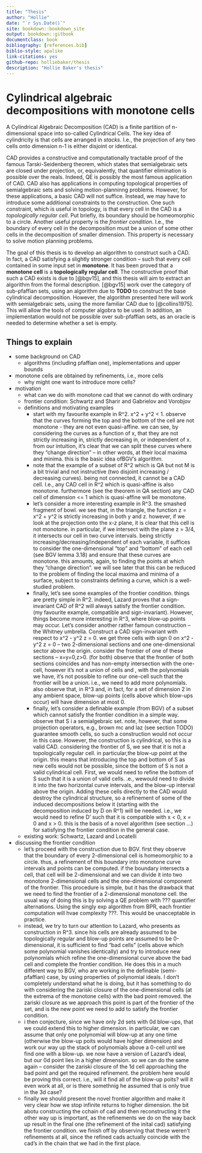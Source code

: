 ```yaml
---
title: "Thesis"
author: "Hollie"
date: "`r Sys.Date()`"
site: bookdown::bookdown_site
output: bookdown::gitbook
documentclass: book
bibliography: [references.bib]
biblio-style: apalike
link-citations: yes
github-repo: holliebaker/thesis
description: "Hollie Baker's thesis"
---
```


\newcommand{\R}{\mathbb{R}}
\newcommand{\Q}{\mathbb{Q}}
\newcommand{\N}{\mathbb{N}}
\newcommand{\Z}{\mathbb{Z}}
\newcommand{\A}{\mathbb{A}}

\newcommand{\proj}{\operatorname{proj}}
\newcommand{\lcm}{\operatorname{lcm}}
\newcommand{\lc}{\operatorna{lc}}
\newcommand{\red}{\operatorna{red}}
\newcommand{\prim}{\operatorna{prim}}
\newcommand{\psrc}{\operatorna{psrc}}
\newcommand{\res}{\operatorname{Res}}
\newcommand{\projop}[1]{{\proj_{\R^{#1}}}}
\newcommand{\projops}[1]{{\proj_{\opspan{#1}}}}
\newcommand{\opspan}[1]{{\operatorname{span} \{#1\}}}
\newcommand{\cl}[1]{{\operatorname{cl} \left( #1 \right)}}

# Cylindrical algebraic decompositions with monotone cells

A Cylindrical Algebraic Decomposition (CAD) is a finite partition of n-dimensional space into so-called Cylindrical Cells. The
key idea of cylindricity is that cells are arranged in *stacks*. I.e., the projection of any two cells onto dimension
n-1 is either disjoint or identical.

CAD provides a constructive and computationally tractable proof of the famous Tarski-Seidenberg theorem, which states that semialgebraic sets are
closed under projection, or, equivalently, that quantifier elimination is possible over the reals. Indeed, QE is
possibly the most famous application of CAD. CAD also has applications in computing topological properties of
semialgebraic sets and solving motion-planninng problems. However, for these applications, a basic CAD will not suffice.
Instead, we may have to introduce some additional constraints to the construction. One such constraint, which is useful
in topology, is that every cell in the CAD is a *topologically regular cell*. Put briefly, its boundary should be
homeomorphic to a circle. Another useful property is the *frontier condition*. I.e., the boundary of every cell in the
decomposition must be a union of some other cells in the decomposition of smaller dimension. This property is necessary
to solve motion planning problems.

The goal of this thesis is to develop an algorithm to construct such a CAD. In fact, a CAD satisfying a slightly stronger condition -- such that every cell contained in some input set in **monotone**. It has been proved that a **monotone cell** is a **topologically regular cell**. The constructive proof that such a CAD exists is due to [@bgv15], and this thesis will aim to extract an algorithm from the formal description.
[@bgv15] work over the category of sub-pfaffian sets, using an algorithm due to **TODO** to construct the base
cylindrical decomposition. However, the algorithm presented here will work with semialgebraic sets, using the more
familiar CAD due to [@collins1975]. This will allow the tools of computer algobra to be used. In addition, an implementation would not be possible over sub-pfaffian sets, as an oracle is needed to determine whether a set is empty.

## Things to explain

- some background on CAD
  - algorithms (including pfaffian one), implementations and upper bounds
- monotone cells are obtained by refinements, i.e., more cells
  - why might one want to introduce more cells?

- motivation
  - what can we do with monotone cad that we cannot do with ordinary
  - frontier condition: Schwartz and Sharir and Gabrielov and Vorobjov
  - definitions and motivating examples
    - start with my favourite example in R^2. x^2 + y^2 < 1. observe that the curves forming the top and the bottom of the cell are not monotone - they are not even quasi-affine. we can see, by considering the curves as a function of x, that they are not strictly increasing in, strictly decreasing in, or independent of x. from our intuition, it's clear that we can split these curves where they "change direction" -- in other words, at their local maxima and minima. this is the basic idea ofBGV's algorithm.
    - note that the example of a subset of R^2 which is QA but not M is a bit trivial and not instructive (two disjoint increasing / decreasing curves). being not connected, it cannot be a CAD cell. I.e., any CAD cell in R^2 which is quasi-affine is also monotone. furthermore (see the theorem in QA section) any CAD cell of dimension <= 1 which is quasi-affine will be monotone. 
    - let's consider a more interesting example in R^3. the smashed fragment of bowl. we see that, in the triangle, the function z = x^2 + y^2 is strictly increasing in both y and z. however, if we look at the projection onto the x-z plane, it is clear that this cell is not monotone. in particular, if we intersect with the plane z = 3/4, it intersects our cell in two curve intervals. being strictly increasing/decreasing/independent of each variable, it suffices to consider the one-dimensional "top" and "bottom" of each cell (see BGV lemma 3.18) and ensure that these curves are monotone. this amounts, again, to finding the points at which they "change direction". we will see later that this can be reduced to the problem of finding the local maxima and minima of a surface, subject to constraints defining a curve, which is a well-studied problem. 
    - finally, let's see some examples of the frontier condition. things are pretty simple in R^2. indeed, Lazard proves that a sign-invariant CAD of R^2 will always satisfy the frontier condition. (my favourite example, compatible and sign-invariant). However, things become more interesting in R^3, where blow-up points may occur. Let's consider another rather famoun construction -- the Whitney umbrella. Construct a CAD sign-invariant with respect to x^2 - y^2 z = 0. we get three cells with sign 0 on x^2 - y^2 z = 0 -- two 2-dimensional sections and one one-dimensional sector above the origin. consider the frontier of one of these sections -- x=y=0,z>0. (for both) observe that the frontier of both sections coincides and has non-empty intersection with the one-cell, however it's not a union of cells and , with the polynomials we have, it's not possible to refine our one-cell such that the frontier will be a union. i.e., we need to add more polynomials. also observe that, in R^3 and, in fact, for a set of dimension 2 in any ambient space, blow-up points (cells above which blow-ups occur) will have dimension at most 0. 
    - finally, let's consider a definable example (from BGV) of a subset which cannot satisfy the frontier condition in a simple way. observe that S i a semialgebraic set. note, however, that some projection operators, e.g., brown mc and laz (see section TODO) guarantee smooth cells, so such a construction would not occur in this case. However, the construction is cylindrical, so this is a valid CAD. considering the frontier of S, we see that it is not a topologically regular cell. in particular,the blow-up point at the origin. this means that introducing the top and bottom of S as new cells would not be possible, since the bottom of S is not a valid cylindrical cell. First, we would need to refine the bottom of S such that it is a union of valid cells. .e., wewould need to divide it into the two horizontal curve intervals, and the blow-up interval above the origin. Adding these cells directly to the CAD would destroy the cylindrical structure, so a refinement of some of the induced decompositions below it (starting with the decomposition induced by D on R^1) will be needed. i.e., we would need to refine D' such that it is compatible with x < 0, x = 0 and x > 0. this is the basis of a novel algorithm (see section ...) for satisfying the frontier condition in the general case.  
  - existing work: Schwartz, Lazard and Locatelli

- discussing the frontier condition
  - let's proceed with the construction due to BGV. first they observe that the boundary of every 2-dimensional cell is homeomorphic to a circle. thus, a refinement of this boundary into monotone curve intervals and points can be computed. if the boundary intersects a cell, that cell will be 2-dimensional and we can divide it into two monotone 2-dimensional cells and the one-dimensional component of the frontier. This procedure is simple, but it has the drawback that we need to find the frontier of a 2-dimensional monotone cell. the usual way of doing this is by solving a QE problem with ??? quantifier alternations. Using the singly exp algorithm from BPR, each frontier computation will hvae complexity ???. This would be unacceptable in practice. 
  - instead, we try to turn our attention to Lazard, who presents as construction in R^3. since his cells are already assumed to be topologically regular and blow-up points are assumed to be 0-dimensional, it is sufficient to find "bad cells" (cells above which some polynomial vanishes identically) and try to introduce new polynomials which refine the one-dimensional curve above the bad cell and complete the frontier condition. He does this in a much different way to BGV, who are working in the definable (semi-pfaffian) case, by using properties of polynomial ideals. I don't completely understand what he is doing, but it has something to do with considering the zariski closure of the one-dimensional cells (at the extrema of the monotone cells) with the bad point removed. the zariski closure as we approach this point is part of the frontier of the set, and is the new point we need to add to satisfy the frontier condition. 
  - i then conjecture, since we have only 2d sets with 0d blow-ups, that we could extend this to higher dimension. in particular, we can assume that only one polynomial will blow-up at any one time (otherwise the blow-up poits would have higher dimension) and work our way up the stack of polynomials above a 0-cell until we find one with a blow-up. we now have a version of Lazard's ideal, but our 0d point lies in a higher dimension. so we can do the same again -- consider the zariski closure of the 1d cell approaching the bad point and get the required refinement. the problem here would be proving this correct. i.e., will it find all of the blow-up poits? will it even work at all, or is there somethnig he assumed that is only true in the 3d case?
  - finally we should present the novel frontier algorithm and make it very clear how we stop infinite returns to higher dimension. the bit abotu constructing the cchain of cad and then reconstructing it the other way up is important, as the refinements we do on the way back up result in the final one (the refinement of the inital cad)  satisfying the frontier condition. we finish off by observing that these weren't refinements at all, since the refined cads actually coincide with the cad's in the chain that we had in the first place. 
  

